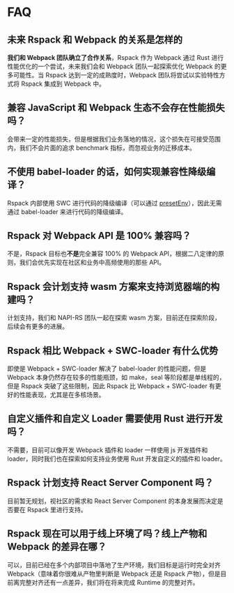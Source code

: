 # FAQ

## 未来 Rspack 和 Webpack 的关系是怎样的

**我们和 Webpack 团队确立了合作关系**，Rspack 作为 Webpack 通过 Rust 进行性能优化的一个尝试，未来我们会和 Webpack 团队一起探索优化 Webpack 的更多可能性。当 Rspack 达到一定的成熟度时，Webpack 团队将尝试以实验特性方式将 Rspack 集成到 Webpack 中。

## 兼容 JavaScript 和 Webpack 生态不会存在性能损失吗？

会带来一定的性能损失，但是根据我们业务落地的情况，这个损失在可接受范围内，我们不会片面的追求 benchmark 指标，而忽视业务的迁移成本。

## 不使用 babel-loader 的话，如何实现兼容性降级编译？

Rspack 内部使用 SWC 进行代码的降级编译（可以通过 [presetEnv](/config/builtins#builtinspresetenv)），因此无需通过 babel-loader 来进行代码的降级编译。

## Rspack 对 Webpack API 是 100% 兼容吗？

不是，Rspack 目标也**不是**完全兼容 100% 的 Webpack API，根据二八定律的原则，我们会优先实现在社区和业务中高频使用的那些 API。

## Rspack 会计划支持 wasm 方案来支持浏览器端的构建吗？

计划支持，我们和 NAPI-RS 团队一起在探索 wasm 方案，目前还在探索阶段，后续会有更多的进展。

## Rspack 相比 Webpack + SWC-loader 有什么优势

即使是 Webpack + SWC-loader 解决了 babel-loader 的性能问题，但是 Webpack 本身仍然存在较多的性能瓶颈，如 make，seal 等阶段都是单线程的，但是 Rspack 突破了这些限制，因此 Rspack 比 Webpack + SWC-loader 有更好的性能表现，尤其是在多核场景。

## 自定义插件和自定义 Loader 需要使用 Rust 进行开发吗？

不需要，目前可以像开发 Webpack 插件和 loader 一样使用 js 开发插件和 loader，同时我们也在探索如何支持业务使用 Rust 开发自定义的插件和 loader。

## Rspack 计划支持 React Server Component 吗？

目前暂无规划，视社区的需求和 React Server Component 的本身发展而决定是否要在 Rspack 里进行支持。

## Rspack 现在可以用于线上环境了吗？线上产物和 Webpack 的差异在哪？

可以，目前已经在多个内部项目中落地了生产环境，我们目标是运行时完全对齐 Webpack（意味着你很难从产物里判断是 Webpack 还是 Rspack 产物），但是目前离完整对齐还有一点差异，我们将在将来完成 Runtime 的完整对齐。
